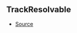 ## TrackResolvable



- [Source](https://github.com/Androz2091/discord-player/blob/99052a9/packages/discord-player/src/Structures/Track.ts#L7)